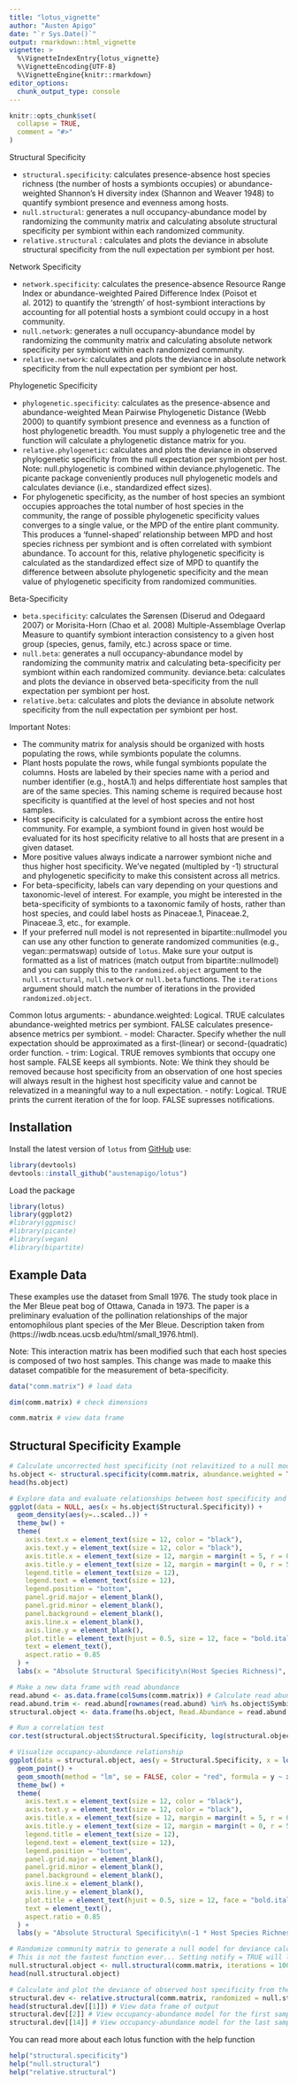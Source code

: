 ```yaml
---
title: "lotus_vignette"
author: "Austen Apigo"
date: "`r Sys.Date()`"
output: rmarkdown::html_vignette
vignette: >
  %\VignetteIndexEntry{lotus_vignette}
  %\VignetteEncoding{UTF-8}
  %\VignetteEngine{knitr::rmarkdown}
editor_options: 
  chunk_output_type: console
---
```


```r
knitr::opts_chunk$set(
  collapse = TRUE,
  comment = "#>"
)
```

Structural Specificity

- `structural.specificity`: calculates presence-absence host species richness (the number of hosts a symbionts occupies) or abundance-weighted Shannon’s H diversity index (Shannon and Weaver 1948) to quantify symbiont presence and evenness among hosts.
- `null.structural`: generates a null occupancy-abundance model by randomizing the community matrix and calculating absolute structural specificity per symbiont within each randomized community.
- `relative.structural` : calculates and plots the deviance in absolute structural specificity from the null expectation per symbiont per host.

Network Specificity

- `network.specificity`: calculates the presence-absence Resource Range Index or abundance-weighted Paired Difference Index (Poisot et al. 2012) to quantify the 'strength' of host-symbiont interactions by accounting for all potential hosts a symbiont could occupy in a host community.
- `null.network`: generates a null occupancy-abundance model by randomizing the community matrix and calculating absolute network specificity per symbiont within each randomized community.
- `relative.network`: calculates and plots the deviance in absolute network specificity from the null expectation per symbiont per host.

Phylogenetic Specificity

- `phylogenetic.specificity`: calculates as the presence-absence and abundance-weighted Mean Pairwise Phylogenetic Distance (Webb 2000) to quantify symbiont presence and evenness as a function of host phylogenetic breadth. You must supply a phylogenetic tree and the function will calculate a phylogenetic distance matrix for you.
- `relative.phylogenetic`: calculates and plots the deviance in observed phylogenetic specificity from the null expectation per symbiont per host. Note: null.phylogenetic is combined within deviance.phylogenetic. The picante package conveniently produces null phylogenetic models and calculates deviance (i.e., standardized effect sizes).
+ For phylogenetic specificity, as the number of host species an symbiont occupies approaches the total number of host species in the community, the range of possible phylogenetic specificity values converges to a single value, or the MPD of the entire plant community. This produces a ‘funnel-shaped’ relationship between MPD and host species richness per symbiont and is often correlated with symbiont abundance. To account for this, relative phylogenetic specificity is calculated as the standardized effect size of MPD to quantify the difference between absolute phylogenetic specificity and the mean value of phylogenetic specificity from randomized communities.

Beta-Specificity

- `beta.specificity`: calculates the Sørensen (Diserud and Odegaard 2007) or Morisita-Horn (Chao et al. 2008) Multiple-Assemblage Overlap Measure to quantify symbiont interaction consistency to a given host group (species, genus, family, etc.) across space or time.
- `null.beta`: generates a null occupancy-abundance model by randomizing the community matrix and calculating beta-specificity per symbiont within each randomized community.
deviance.beta: calculates and plots the deviance in observed beta-specificity from the null expectation per symbiont per host.
- `relative.beta`: calculates and plots the deviance in absolute network specificity from the null expectation per symbiont per host.

Important Notes:

- The community matrix for analysis should be organized with hosts populating the rows, while symbionts populate the columns.
- Plant hosts populate the rows, while fungal symbionts populate the columns. Hosts are labeled by their species name with a period and number identifier (e.g., hostA.1) and helps differentiate host samples that are of the same species. This naming scheme is required because host specificity is quantified at the level of host species and not host samples. 
- Host specificity is calculated for a symbiont across the entire host community. For example, a symbiont found in given host would be evaluated for its host specificity relative to all hosts that are present in a given dataset.
- More positive values always indicate a narrower symbiont niche and thus higher host specificity. We've negated (multipled by -1) structural and phylogenetic specificity to make this consistent across all metrics.
- For beta-specificity, labels can vary depending on your questions and taxonomic-level of interest. For example, you might be interested in the beta-specificity of symbionts to a taxonomic family of hosts, rather than host species, and could label hosts as Pinaceae.1, Pinaceae.2, Pinaceae.3, etc., for example.
- If your preferred null model is not represented in bipartite::nullmodel you can use any other function to generate randomized communities (e.g., vegan::permatswap) outside of `lotus`. Make sure your output is formatted as a list of matrices (match output from bipartite::nullmodel) and you can supply this to the `randomized.object` argument to the `null.structural`, `null.network` or `null.beta` functions. The `iterations` argument should match the number of iterations in the provided `randomized.object`.

Common lotus arguments:
- abundance.weighted: Logical. TRUE calculates abundance-weighted metrics per symbiont. FALSE calculates presence-absence metrics per symbiont.
- model: Character. Specify whether the null expectation should be approximated as a first-(linear) or second-(quadratic) order function.
- trim: Logical. TRUE removes symbionts that occupy one host sample. FALSE keeps all symbionts. Note: We think they should be removed because host specificity from an observation of one host species will always result in the highest host specificity value and cannot be relevatized in a meaningful way to a null expectation.
- notify: Logical. TRUE prints the current iteration of the for loop. FALSE supresses notifications.

## Installation

Install the latest  version of `lotus`  from [GitHub](https://github.com/austenapigo/lotus) use: 

```r
library(devtools)
devtools::install_github("austenapigo/lotus")
```

Load the package
```r
library(lotus)
library(ggplot2)
#library(ggpmisc)
#library(picante)
#library(vegan)
#library(bipartite)
```

## Example Data
These examples use the dataset from Small 1976. The study took place in the Mer Bleue peat bog of Ottawa, Canada in 1973. The paper is a preliminary evaluation of the pollination relationships of the major entomophilous plant species of the Mer Bleue. Description taken from (https://iwdb.nceas.ucsb.edu/html/small_1976.html). 

Note: This interaction matrix has been modified such that each host species is composed of two host samples. This change was made to maake this dataset compatible for the measurement of beta-specificity.
```r
data("comm.matrix") # load data

dim(comm.matrix) # check dimensions

comm.matrix # view data frame
```

## Structural Specificity Example
```r
# Calculate uncorrected host specificity (not relavitized to a null model)
hs.object <- structural.specificity(comm.matrix, abundance.weighted = TRUE, trim = TRUE)
head(hs.object)

# Explore data and evaluate relationships between host specificity and symbiont read abundance
ggplot(data = NULL, aes(x = hs.object$Structural.Specificity)) + 
  geom_density(aes(y=..scaled..)) +
  theme_bw() +
  theme(
    axis.text.x = element_text(size = 12, color = "black"),
    axis.text.y = element_text(size = 12, color = "black"),
    axis.title.x = element_text(size = 12, margin = margin(t = 5, r = 0, b = 0, l = 0)),
    axis.title.y = element_text(size = 12, margin = margin(t = 0, r = 5, b = 0, l = 0)),
    legend.title = element_text(size = 12),
    legend.text = element_text(size = 12),
    legend.position = "bottom",
    panel.grid.major = element_blank(),
    panel.grid.minor = element_blank(),
    panel.background = element_blank(),
    axis.line.x = element_blank(),
    axis.line.y = element_blank(),
    plot.title = element_text(hjust = 0.5, size = 12, face = "bold.italic"),
    text = element_text(),
    aspect.ratio = 0.85
  ) +
  labs(x = "Absolute Structural Specificity\n(Host Species Richness)", y = "Proportion of Observations") 

# Make a new data frame with read abundance
read.abund <- as.data.frame(colSums(comm.matrix)) # Calculate read abundances per symbiont
read.abund.trim <- read.abund[rownames(read.abund) %in% hs.object$Symbiont, ] # trim relative to hs.object
structural.object <- data.frame(hs.object, Read.Abundance = read.abund.trim) # make data frame

# Run a correlation test
cor.test(structural.object$Structural.Specificity, log(structural.object$Read.Abundance)) # seems to be significantly negatively correlated suggesting bias - rarer symbionts are more host-specific 

# Visualize occupancy-abundance relationship
ggplot(data = structural.object, aes(y = Structural.Specificity, x = log(Read.Abundance))) +
  geom_point() +
  geom_smooth(method = "lm", se = FALSE, color = "red", formula = y ~ x) +
  theme_bw() +
  theme(
    axis.text.x = element_text(size = 12, color = "black"),
    axis.text.y = element_text(size = 12, color = "black"),
    axis.title.x = element_text(size = 12, margin = margin(t = 5, r = 0, b = 0, l = 0)),
    axis.title.y = element_text(size = 12, margin = margin(t = 0, r = 5, b = 0, l = 0)),
    legend.title = element_text(size = 12),
    legend.text = element_text(size = 12),
    legend.position = "bottom",
    panel.grid.major = element_blank(),
    panel.grid.minor = element_blank(),
    panel.background = element_blank(),
    axis.line.x = element_blank(),
    axis.line.y = element_blank(),
    plot.title = element_text(hjust = 0.5, size = 12, face = "bold.italic"),
    text = element_text(),
    aspect.ratio = 0.85
  ) +
  labs(y = "Absolute Structural Specificity\n(-1 * Host Species Richness)", x = "Log Read Abundance Per Symbiont")

# Randomize community matrix to generate a null model for deviance calculations
# This is not the fastest function ever... Setting notify = TRUE will let you know how far along you are. 
null.structural.object <- null.structural(comm.matrix, iterations = 100, abundance.weighted = TRUE, randomization.method = "shuffle.web", trim = TRUE, notify = TRUE)
head(null.structural.object)

# Calculate and plot the deviance of observed host specificity from the null boundary and get averages per host sample
structural.dev <- relative.structural(comm.matrix, randomized = null.structural.object, model = "first", abundance.weighted = TRUE, trim = TRUE, notify = TRUE)
head(structural.dev[[1]]) # View data frame of output
structural.dev[[2]] # View occupancy-abundance model for the first sample
structural.dev[[14]] # View occupancy-abundance model for the last sample
```

You can read more about each lotus function with the help function
```r
help("structural.specificity")
help("null.structural")
help("relative.structural")
```
